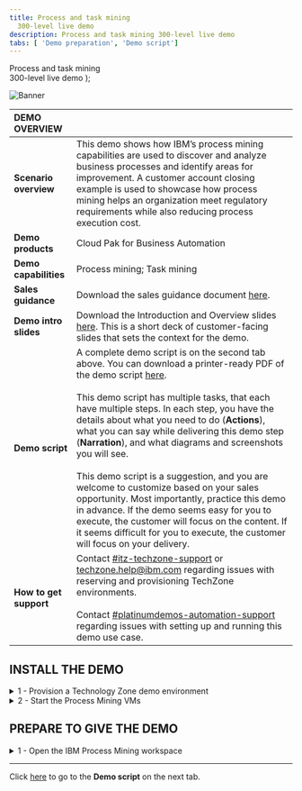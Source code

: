 ```yaml
---
title: Process and task mining
  300-level live demo
description: Process and task mining 300-level live demo
tabs: [ 'Demo preparation', 'Demo script']
---
```


  <span>
    Process and task mining <br/> 300-level live demo
  </span>
);

![Banner](./images/Process_mining_prep_banner.jpg)

<span id="top"></span>

| DEMO OVERVIEW | |
| :---         | :--- |
| **Scenario overview** | This demo shows how IBM’s process mining capabilities are used to discover and analyze business processes and identify areas for improvement. A customer account closing example is used to showcase how process mining helps an organization meet regulatory requirements while also reducing process execution cost. |
| **Demo products** | Cloud Pak for Business Automation |
| **Demo capabilities** | Process mining; Task mining |
| **Sales guidance** | Download the sales guidance document <a href="https://ibm.box.com/s/jys2znu30mjuib2scvcmnm969pqq9gn2" target="_blank" rel="noreferrer">here</a>. |
| **Demo intro slides** | Download the Introduction and Overview slides <a href="https://ibm.box.com/s/5a62cvqnm12vsvvqguvaynyikvlag01r" target="_blank" rel="noreferrer">here</a>. This is a short deck of customer-facing slides that sets the context for the demo. |
| **Demo script** | A complete demo script is on the second tab above. You can download a printer-ready PDF of the demo script <a href="./300-Process-and-task-mining-Demo-Script.pdf" target="_blank" rel="noreferrer">here</a>. <br/><br/>This demo script has multiple tasks, that each have multiple steps. In each step, you have the details about what you need to do (**Actions**), what you can say while delivering this demo step (**Narration**), and what diagrams and screenshots you will see. <br/><br/> This demo script is a suggestion, and you are welcome to customize based on your sales opportunity. Most importantly, practice this demo in advance. If the demo seems easy for you to execute, the customer will focus on the content. If it seems difficult for you to execute, the customer will focus on your delivery. |
| **How to get support** | Contact <a href="https://ibm-cloud.slack.com/archives/C0124J683GW" target="_blank" rel="noreferrer">#itz-techzone-support</a> or <a href="mailto:techzone.help@ibm.com">techzone.help@ibm.com</a> regarding issues with reserving and provisioning TechZone environments. <br/><br/> Contact <a href="https://ibm-cloud.slack.com/archives/C0216F39ACU" target="_blank" rel="noreferrer">#platinumdemos-automation-support</a> regarding issues with setting up and running this demo use case. |

## **INSTALL THE DEMO**

<details>

<summary>1 - Provision a Technology Zone demo environment</summary>

<br/>

Reserve a Technology Zone demo environment <a href="https://techzone.ibm.com/my/reservations/create/60b62d34e2a9990017299f83" target="_blank" rel="noreferrer">here</a>.

<br/>

**[Go to top](#top)**

</details>

<details>

<summary>2 - Start the Process Mining VMs</summary>

<br/>

1. Access your Technology Zone environment using the link in the reservation email. You may also use the IBM Technology Zone’s **My Library** → **My Reservations** page.

<br/>

2. Click the **Run VM(s)** button to start the VM. <br/><br/><img src="https://raw.githubusercontent.com/ibm-garage-tsa/platinum-demos/master/src/pages/300-business-automation-process-and-task-mining/images/prep-3.png" width="600" /><br/>

3. Click to open the **IBM Process Mining Server** VM. <br/><br/><img src="https://raw.githubusercontent.com/ibm-garage-tsa/platinum-demos/master/src/pages/300-business-automation-process-and-task-mining/images/prep-4.png" width="600" /><br/><InlineNotification> <strong>NOTE</strong>: You will need to wait several minutes for the <strong>Process Mining server</strong> to start. </InlineNotification>

<br/>

**[Go to top](#top)**

</details>

## **PREPARE TO GIVE THE DEMO**

<details>

<summary>1 - Open the IBM Process Mining workspace</summary>

<br/>

<InlineNotification> <strong>NOTES</strong>: <br/> • If you're already logged in, skip steps 1-4 and start at step 5 below. <br/> • If a <strong>System Not Registered</strong> registration request appears at the top of the screen, click <strong>X</strong> to close it.</InlineNotification>

<br/>

1. Click **Activities**. <br/><br/><img src="https://raw.githubusercontent.com/ibm-garage-tsa/platinum-demos/master/src/pages/300-business-automation-process-and-task-mining/images/activities.png" width="200" /><br/>

2. Click **Firefox**. <br/><br/><img src="https://raw.githubusercontent.com/ibm-garage-tsa/platinum-demos/master/src/pages/300-business-automation-process-and-task-mining/images/firefox.png" width="200" /><br/>

3. Click **IBM Process Mining | Sign in** on the bookmark toolbar. <br/><br/><img src="https://raw.githubusercontent.com/ibm-garage-tsa/platinum-demos/master/src/pages/300-business-automation-process-and-task-mining/images/toolbar.png" width="500" /><br/> <InlineNotification> <strong>NOTE</strong>: If you see a <strong>Warning: Potential Security Risk Ahead</strong> screen, click <strong>Advanced</strong> and then scroll down and click <strong>Accept the Risk and Continue</strong>. </InlineNotification> <br/>

4. Enter '**maintenance.admin**' for the **UserID** (1) and '**IBMDem0s!**' for the **Password** (2), and click **Sign in** (3). <br/><br/><img src="https://raw.githubusercontent.com/ibm-garage-tsa/platinum-demos/master/src/pages/300-business-automation-process-and-task-mining/images/sign-in.png" width="300" /><br/>

5. From the **Process mining** workspace, click **Account Closure**. <br/><br/><img src="https://raw.githubusercontent.com/ibm-garage-tsa/platinum-demos/master/src/pages/300-business-automation-process-and-task-mining/images/process-mining.png" width="800" /><br/>

6. The **Account Closure** model is now open. Click the **Datasource** tab. <br/><br/><img src="https://raw.githubusercontent.com/ibm-garage-tsa/platinum-demos/master/src/pages/300-business-automation-process-and-task-mining/images/account-closure.png" width="800" /><br/>

7. The **Datasource** tab is now open. You're ready to give the demo. <br/><br/><img src="https://raw.githubusercontent.com/ibm-garage-tsa/platinum-demos/master/src/pages/300-business-automation-process-and-task-mining/images/datasource-tab.png" width="800" /><br/>

**[Go to top](#top)**

</details>

***

Click [here](/300-business-automation-process-and-task-mining/demo-script) to go to the **Demo script** on the next tab.

